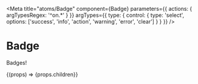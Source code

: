 

<Meta
  title="atoms/Badge"
  component={Badge}
  parameters={{ actions: { argTypesRegex: '^on.*' } }}
  argTypes={{
    type: {
      control: {
        type: 'select',
        options: ['success', 'info', 'action', 'warning', 'error', 'clear']
      }
    }
  }}
/>

# Badge

Badges!

<Canvas>
  <Story name="Default" args={{ children: 'Default', type: 'info' }}>
    {(props) => <Badge {...props}>{props.children}</Badge>}
  </Story>
</Canvas>
